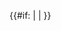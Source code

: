 <includeonly><tr><td colspan=2 style="text-align:center">
{{#if:{{{coordinates|}}}
|{{Location map|{{{map|}}}| border = infobox| float=center | relief = {{{relief|}}} | caption = {{{caption|}}} | width = {{{width|256}}} | AlternativeMap = {{{map_image|}}} | coordinates = {{{coordinates|}}} | alt = {{{alt|}}}}}
|{{Location map+|{{{map|World}}}| border = infobox| float = {{{float|center}}} | AlternativeMap = {{{map_image|}}} | relief = {{{relief|}}} | caption = {{{caption|}}} | width = {{{width|256}}} | alt = {{{alt|}}}}}
}}
</td></tr></includeonly>